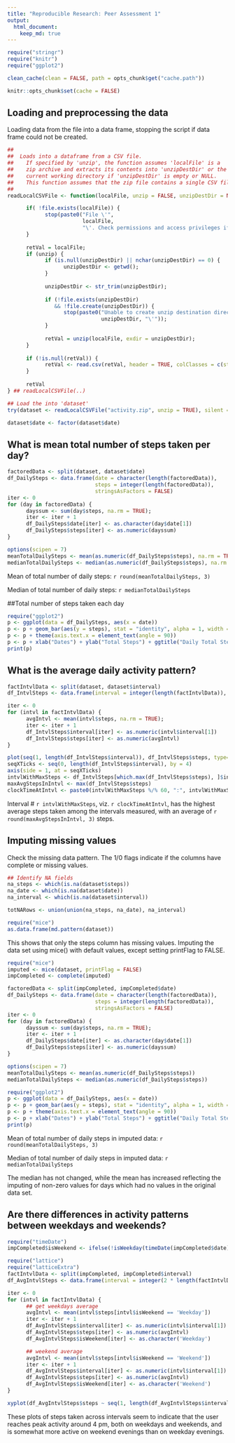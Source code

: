 ```yaml
---
title: "Reproducible Research: Peer Assessment 1"
output: 
  html_document:
    keep_md: true
---
```




```r
require("stringr")
require("knitr")
require("ggplot2")
```

```r
clean_cache(clean = FALSE, path = opts_chunk$get("cache.path"))

knitr::opts_chunk$set(cache = FALSE)
```
## Loading and preprocessing the data

Loading data from the file into a data frame, stopping the script
if data frame could not be created.

```r
##
##  Loads into a dataframe from a CSV file.
##    If specified by 'unzip', the function assumes 'localFile' is a 
##    zip archive and extracts its contents into 'unzipDestDir' or the 
##    current working directory if 'unzipDestDir' is empty or NULL.
##    This function assumes that the zip file contains a single CSV file.
##
readLocalCSVFile <- function(localFile, unzip = FALSE, unzipDestDir = NULL) {

      if( !file.exists(localFile)) {
            stop(paste0("File \'", 
                        localFile, 
                        "\'. Check permissions and access privileges if the file actually exists."));
      }
      
      retVal = localFile;
      if (unzip) { 
            if (is.null(unzipDestDir) || nchar(unzipDestDir) == 0) {
                  unzipDestDir <- getwd();  
            }
            
            unzipDestDir <- str_trim(unzipDestDir);
            
            if (!file.exists(unzipDestDir) 
               && !file.create(unzipDestDir)) {
                  stop(paste0("Unable to create unzip destination directory \'", 
                              unzipDestDir, "\'"));
            }
            
            retVal = unzip(localFile, exdir = unzipDestDir);
      }  
      
      if (!is.null(retVal)) {
            retVal <- read.csv(retVal, header = TRUE, colClasses = c(steps="integer", date="character", interval="integer"), stringsAsFactors = TRUE)
      }
      
      retVal
} ## readLocalCSVFile(..)

## Load the into 'dataset'
try(dataset <- readLocalCSVFile("activity.zip", unzip = TRUE), silent = TRUE)

dataset$date <- factor(dataset$date)
```

## What is mean total number of steps taken per day?
```r
factoredData <- split(dataset, dataset$date)
df_DailySteps <- data.frame(date = character(length(factoredData)), 
                            steps = integer(length(factoredData)), 
                            stringsAsFactors = FALSE)
iter <- 0
for (day in factoredData) {
      dayssum <- sum(day$steps, na.rm = TRUE);
      iter <- iter + 1
      df_DailySteps$date[iter] <- as.character(day$date[1])
      df_DailySteps$steps[iter] <- as.numeric(dayssum)
}
```

```r
options(scipen = 7)
meanTotalDailySteps <- mean(as.numeric(df_DailySteps$steps), na.rm = TRUE)
medianTotalDailySteps <- median(as.numeric(df_DailySteps$steps), na.rm = TRUE)
```

Mean of total number of daily steps: `r round(meanTotalDailySteps, 3)`

Median of total number of daily steps: `r medianTotalDailySteps`

##Total number of steps taken each day 
```r
require("ggplot2")
p <- ggplot(data = df_DailySteps, aes(x = date))
p <- p + geom_bar(aes(y = steps), stat = "identity", alpha = 1, width = 0.6, position = position_dodge(width = 1.9))
p <- p + theme(axis.text.x = element_text(angle = 90))
p <- p + xlab("Dates") + ylab("Total Steps") + ggtitle("Daily Total Steps")
print(p)
```

## What is the average daily activity pattern?
```r
factIntvlData <- split(dataset, dataset$interval)
df_IntvlSteps <- data.frame(interval = integer(length(factIntvlData)), steps = integer(length(factIntvlData)), stringsAsFactors = FALSE)

iter <- 0
for (intvl in factIntvlData) {
      avgIntvl <- mean(intvl$steps, na.rm = TRUE);
      iter <- iter + 1
      df_IntvlSteps$interval[iter] <- as.numeric(intvl$interval[1])
      df_IntvlSteps$steps[iter] <- as.numeric(avgIntvl)
}

plot(seq(1, length(df_IntvlSteps$interval)), df_IntvlSteps$steps, type="l", main="Average Steps by Interval", xlab = "Interval", ylab = "Avg. Steps", xaxt = 'n')
seqXTicks <- seq(0, length(df_IntvlSteps$interval), by = 4)
axis(side = 1, at = seqXTicks)
intvlWithMaxSteps <- df_IntvlSteps[which.max(df_IntvlSteps$steps), ]$interval
maxAvgStepsInIntvl <- max(df_IntvlSteps$steps)
clockTimeAtIntvl <- paste0(intvlWithMaxSteps %/% 60, ":", intvlWithMaxSteps %% 60, " hours")
```


Interval # `r intvlWithMaxSteps`, viz. `r clockTimeAtIntvl`, has the highest average steps taken among the intervals measured, with an average of `r round(maxAvgStepsInIntvl, 3)` steps.

## Imputing missing values
Check the missing data pattern. The 1/0 flags indicate if the columns have complete or missing values.
```r
## Identify NA fields 
na_steps <- which(is.na(dataset$steps))
na_date <- which(is.na(dataset$date))
na_interval <- which(is.na(dataset$interval))

totNARows <- union(union(na_steps, na_date), na_interval)

require("mice")
as.data.frame(md.pattern(dataset))
```
This shows that only the steps column has missing values. Imputing the data set using mice() with default values, except setting printFlag to FALSE.
```r
require("mice")
imputed <- mice(dataset, printFlag = FALSE)
impCompleted <- complete(imputed)

factoredData <- split(impCompleted, impCompleted$date)
df_DailySteps <- data.frame(date = character(length(factoredData)), 
                            steps = integer(length(factoredData)), 
                            stringsAsFactors = FALSE)
iter <- 0
for (day in factoredData) {
      dayssum <- sum(day$steps, na.rm = TRUE);
      iter <- iter + 1
      df_DailySteps$date[iter] <- as.character(day$date[1])
      df_DailySteps$steps[iter] <- as.numeric(dayssum)
}

options(scipen = 7)
meanTotalDailySteps <- mean(as.numeric(df_DailySteps$steps))
medianTotalDailySteps <- median(as.numeric(df_DailySteps$steps))
```

```r
require("ggplot2")
p <- ggplot(data = df_DailySteps, aes(x = date))
p <- p + geom_bar(aes(y = steps), stat = "identity", alpha = 1, width = 0.6, position = position_dodge(width = 1.9))
p <- p + theme(axis.text.x = element_text(angle = 90))
p <- p + xlab("Dates") + ylab("Total Steps") + ggtitle("Daily Total Steps in imputed data")
print(p)
```

Mean of total number of daily steps in imputed data: `r round(meanTotalDailySteps, 3)`

Median of total number of daily steps in imputed data: `r medianTotalDailySteps`

The median has not changed, while the mean has increased reflecting the imputing of non-zero values for days which had no values in the original data set.

## Are there differences in activity patterns between weekdays and weekends?
```r
require("timeDate")
impCompleted$isWeekend <- ifelse(!isWeekday(timeDate(impCompleted$date)), "Weekend", "Weekday")

require("lattice")
require("latticeExtra")
factIntvlData <- split(impCompleted, impCompleted$interval)
df_AvgIntvlSteps <- data.frame(interval = integer(2 * length(factIntvlData)), steps = integer(2 * length(factIntvlData)), isWeekend = character(2 * length(factIntvlData)), stringsAsFactors = FALSE)

iter <- 0
for (intvl in factIntvlData) {
      ## get weekdays average
      avgIntvl <- mean(intvl$steps[intvl$isWeekend == 'Weekday'])
      iter <- iter + 1
      df_AvgIntvlSteps$interval[iter] <- as.numeric(intvl$interval[1])
      df_AvgIntvlSteps$steps[iter] <- as.numeric(avgIntvl)
      df_AvgIntvlSteps$isWeekend[iter] <- as.character('Weekday')

      ## weekend average
      avgIntvl <- mean(intvl$steps[intvl$isWeekend == 'Weekend'])
      iter <- iter + 1
      df_AvgIntvlSteps$interval[iter] <- as.numeric(intvl$interval[1])
      df_AvgIntvlSteps$steps[iter] <- as.numeric(avgIntvl)
      df_AvgIntvlSteps$isWeekend[iter] <- as.character('Weekend')
}

xyplot(df_AvgIntvlSteps$steps ~ seq(1, length(df_AvgIntvlSteps$interval) / 2) | df_AvgIntvlSteps$isWeekend, type = 'b', layout = c(1, 2), xlab = "Interval", ylab = "Steps", main = "Comparison of Average Steps by Interval by Weekend and Weekday", pch = -1)
```

These plots of steps taken across intervals seem to indicate that the user reaches peak activity around 4 pm, both on weekdays and weekends, and is somewhat more active on weekend evenings than on weekday evenings.
